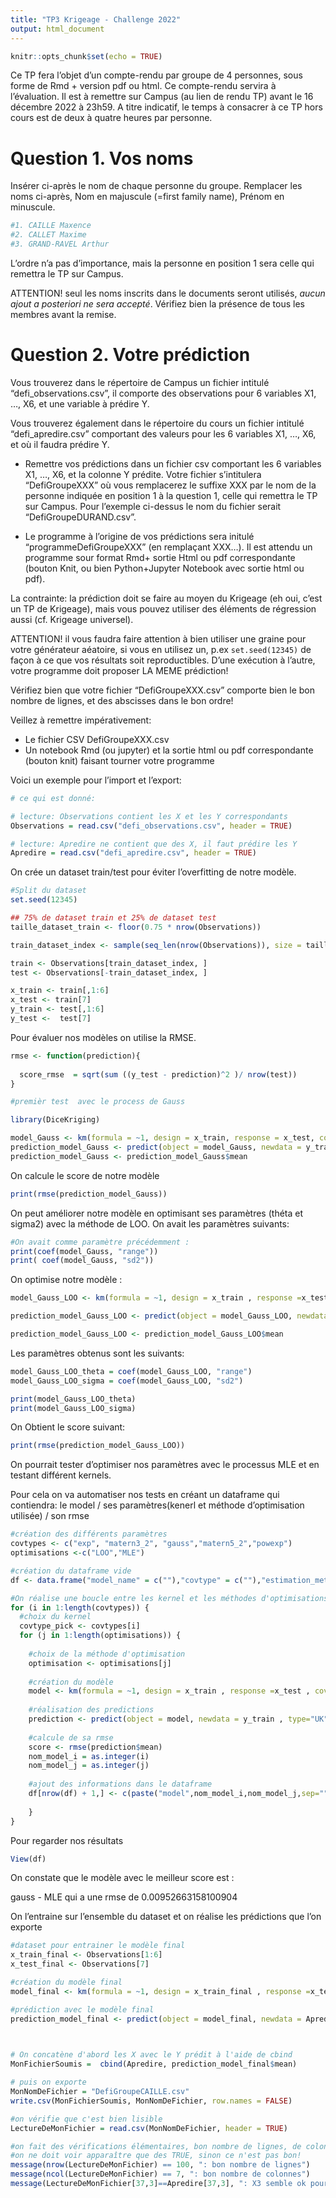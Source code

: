 ---
title: "TP3 Krigeage - Challenge 2022"
output: html_document
---

```{r setup, include=FALSE}
knitr::opts_chunk$set(echo = TRUE)
```

Ce TP fera l’objet d’un compte-rendu par groupe de 4 personnes,
sous forme de Rmd + version pdf ou html. Ce compte-rendu servira à l’évaluation. Il est à remettre sur Campus (au lien de rendu TP) avant le 16 décembre 2022 à 23h59.
A titre indicatif, le temps à consacrer à ce TP hors cours est de deux à quatre heures par personne.

# Question 1. Vos noms

Insérer ci-après le nom de chaque personne du groupe. Remplacer les noms ci-après, Nom en majuscule (=first family name), Prénom en minuscule.

```{r}
#1. CAILLE Maxence
#2. CALLET Maxime
#3. GRAND-RAVEL Arthur
```

L'ordre n'a pas d'importance, mais la personne en position 1 sera celle qui remettra le TP sur Campus.

ATTENTION! seul les noms inscrits dans le documents seront utilisés, *aucun ajout a posteriori ne sera accepté*. Vérifiez bien la présence de tous les membres avant la remise.

# Question 2. Votre prédiction

Vous trouverez dans le répertoire de Campus un fichier intitulé "defi_observations.csv", il comporte des observations pour 6 variables X1, ..., X6, et une variable à prédire Y.

Vous trouverez également dans le répertoire du cours un fichier intitulé "defi_apredire.csv" comportant des valeurs pour les 6 variables X1, ..., X6, et où il faudra prédire Y.

* Remettre vos prédictions dans un fichier csv comportant les 6 variables X1, ..., X6, et la colonne Y prédite. Votre fichier s'intitulera "DefiGroupeXXX" où vous remplacerez le suffixe XXX par le nom de la personne indiquée en position 1 à la question 1, celle qui remettra le TP sur Campus.
Pour l'exemple ci-dessus le nom du fichier serait "DefiGroupeDURAND.csv".

* Le programme à l'origine de vos prédictions sera initulé "programmeDefiGroupeXXX" (en remplaçant XXX...). Il est attendu un programme sour format Rmd+ sortie Html ou pdf correspondante (bouton Knit, ou bien Python+Jupyter Notebook avec sortie html ou pdf).

La contrainte: la prédiction doit se faire au moyen du Krigeage (eh oui, c'est un TP de Krigeage), mais vous pouvez utiliser des éléments de régression aussi (cf. Krigeage universel).

ATTENTION! il vous faudra faire attention à bien utiliser une graine pour votre générateur aéatoire, si vous en utilisez un, p.ex `set.seed(12345)` de façon à ce que vos résultats soit reproductibles. D'une exécution à l'autre, votre programme doit proposer LA MEME prédiction!

Vérifiez bien que votre fichier "DefiGroupeXXX.csv" comporte bien le bon nombre de lignes, et des abscisses dans le bon ordre!

Veillez à remettre impérativement:

* Le fichier CSV DefiGroupeXXX.csv
* Un notebook Rmd (ou jupyter) et la sortie html ou pdf correspondante (bouton knit) faisant tourner votre programme

Voici un exemple pour l'import et l'export:

```{r}
# ce qui est donné:

# lecture: Observations contient les X et les Y correspondants
Observations = read.csv("defi_observations.csv", header = TRUE)

# lecture: Apredire ne contient que des X, il faut prédire les Y
Apredire = read.csv("defi_apredire.csv", header = TRUE)

```

On crée un dataset train/test pour éviter l'overfitting de notre modèle.

```{r}
#Split du dataset
set.seed(12345)

## 75% de dataset train et 25% de dataset test
taille_dataset_train <- floor(0.75 * nrow(Observations))

train_dataset_index <- sample(seq_len(nrow(Observations)), size = taille_dataset_train)

train <- Observations[train_dataset_index, ]
test <- Observations[-train_dataset_index, ]

x_train <- train[,1:6]
x_test <- train[7]
y_train <- test[,1:6]
y_test <-  test[7]
```

Pour évaluer nos modèles on utilise la RMSE.
```{r}
rmse <- function(prediction){
   
  score_rmse  = sqrt(sum ((y_test - prediction)^2 )/ nrow(test))
}

```




```{r}

#premièr test  avec le process de Gauss

library(DiceKriging)

model_Gauss <- km(formula = ~1, design = x_train, response = x_test, covtype = "gauss", coef.trend = NULL, estim.method = "MLE")
prediction_model_Gauss <- predict(object = model_Gauss, newdata = y_train , type="UK" , checkNames=FALSE, se.compute=TRUE)
prediction_model_Gauss <- prediction_model_Gauss$mean


```
On calcule le score de notre modèle

```{r}
print(rmse(prediction_model_Gauss))
```
On peut améliorer notre modèle en optimisant ses paramètres (théta et sigma2) avec la méthode de LOO.
On avait les paramètres suivants:
```{r}
#On avait comme paramètre précédemment : 
print(coef(model_Gauss, "range"))
print( coef(model_Gauss, "sd2"))


```

On optimise notre modèle : 

```{r}
model_Gauss_LOO <- km(formula = ~1, design = x_train , response =x_test , covtype = "gauss", coef.trend = NULL, estim.method = "LOO")

prediction_model_Gauss_LOO <- predict(object = model_Gauss_LOO, newdata = y_train , type="UK" , checkNames=FALSE, se.compute=TRUE)

prediction_model_Gauss_LOO <- prediction_model_Gauss_LOO$mean

```

Les paramètres obtenus sont les suivants:
```{r}
model_Gauss_LOO_theta = coef(model_Gauss_LOO, "range")
model_Gauss_LOO_sigma = coef(model_Gauss_LOO, "sd2")

print(model_Gauss_LOO_theta)
print(model_Gauss_LOO_sigma)
```
On Obtient le score suivant:

```{r}

print(rmse(prediction_model_Gauss_LOO))

```

On pourrait tester d'optimiser nos paramètres avec le processus MLE et en testant différent kernels.

Pour cela on va automatiser nos tests en créant un dataframe qui contiendra: le model / ses paramètres(kenerl et méthode d'optimisation utilisée) / son rmse

```{r}
#création des différents paramètres 
covtypes <- c("exp", "matern3_2", "gauss","matern5_2","powexp")
optimisations <-c("LOO","MLE")

#création du dataframe vide
df <- data.frame("model_name" = c(""),"covtype" = c(""),"estimation_method" = c(""),"score" = c(""))

```


```{r}

#On réalise une boucle entre les kernel et les méthodes d'optimisations
for (i in 1:length(covtypes)) {
  #choix du kernel
  covtype_pick <- covtypes[i]
  for (j in 1:length(optimisations)) { 
    
    #choix de la méthode d'optimisation
    optimisation <- optimisations[j]
    
    #création du modèle
    model <- km(formula = ~1, design = x_train , response =x_test , covtype = covtype_pick , coef.trend = NULL, estim.method = optimisation )
    
    #réalisation des predictions
    prediction <- predict(object = model, newdata = y_train , type="UK" , checkNames=FALSE, se.compute=TRUE)
    
    #calcule de sa rmse
    score <- rmse(prediction$mean)
    nom_model_i = as.integer(i)
    nom_model_j = as.integer(j)
    
    #ajout des informations dans le dataframe
    df[nrow(df) + 1,] <- c(paste("model",nom_model_i,nom_model_j,sep=""),covtype_pick,optimisation,score)
    
    }
}

```

Pour regarder nos résultats
```{r}
View(df)

```

On constate que le modèle avec le meilleur score est :
	
gauss - MLE qui a une rmse de 0.00952663158100904


On l'entraine sur l'ensemble du dataset et on réalise les prédictions que l'on exporte

```{r}




#dataset pour entrainer le modèle final
x_train_final <- Observations[1:6]
x_test_final <- Observations[7]

#création du modèle final
model_final <- km(formula = ~1, design = x_train_final , response =x_test_final , covtype = "gauss", coef.trend = NULL, estim.method = "MLE")

#prédiction avec le modèle final
prediction_model_final <- predict(object = model_final, newdata = Apredire , type="UK" , checkNames=FALSE, se.compute=TRUE)

  
```


```{r}
# On concatène d'abord les X avec le Y prédit à l'aide de cbind
MonFichierSoumis =  cbind(Apredire, prediction_model_final$mean)

# puis on exporte
MonNomDeFichier = "DefiGroupeCAILLE.csv"
write.csv(MonFichierSoumis, MonNomDeFichier, row.names = FALSE)


```

```{r}
#on vérifie que c'est bien lisible
LectureDeMonFichier = read.csv(MonNomDeFichier, header = TRUE)

#on fait des vérifications élémentaires, bon nombre de lignes, de colonnes, etc.
#on ne doit voir apparaître que des TRUE, sinon ce n'est pas bon!
message(nrow(LectureDeMonFichier) == 100, ": bon nombre de lignes")
message(ncol(LectureDeMonFichier) == 7, ": bon nombre de colonnes")
message(LectureDeMonFichier[37,3]==Apredire[37,3], ": X3 semble ok pour la ligne 37")
```
















